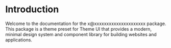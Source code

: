 # Introduction

Welcome to the documentation for the x@xxxxxxxxxxxxxxxxxxxxx package. This package is a theme preset for Theme UI that provides a modern, minimal design system and component library for building websites and applications.
